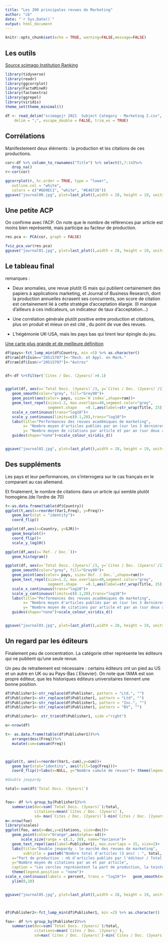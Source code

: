 ```yaml
---
title: "Les 200 principales revues de Marketing"
author: "cb"
date: "`r Sys.Date()`"
output: html_document
---
```


```r
knitr::opts_chunk$set(echo = TRUE, warning=FALSE,message=FALSE)
```

## Les outils

[Source scimago Institution Ranking](https://www.scimagojr.com/journalrank.php?category=1406)

```r
library(tidyverse)
library(readr)
library(ggcorrplot)
library(FactoMineR)
library(factoextra)
library(ggrepel)
library(viridis)
theme_set(theme_minimal())

df <- read_delim("scimagojr 2021  Subject Category - Marketing 2.csv", 
    delim = ";", escape_double = FALSE, trim_ws = TRUE)

```

## Corrélations

Manifestement deux éléments : la production et les citations de ces productions.

```r
cor<-df %>% column_to_rownames("Title") %>% select(5,7:14)%>% 
   drop_na()
r<-cor(cor)

ggcorrplot(r, hc.order = TRUE, type = "lower",
   outline.col = "white",
   colors = c("#6D9EC1", "white", "#E46726"))
ggsave("journal00.jpg", plot=last_plot(),width = 28, height = 19, units = "cm")

```


## Une petite ACP

On confirme avec l'ACP. On note que le nombre de références par article est moins bien représenté, mais participe au facteur de production.


```r

res.pca <- PCA(cor, graph = FALSE)

fviz_pca_var(res.pca)
ggsave("journal01.jpg", plot=last_plot(),width = 28, height = 19, units = "cm")

```


## Le tableau final

remarques :

*  Deux anomalies, une revue plutôt IS mais qui publient certainement des papiers à applications marketing, et Journal of Business Research, dont la production annuelles écrasent ses concurrents, son score de citation est certainement lié à cette stratégie d'acceptation élargie. (Il manque d'ailleurs à ces indicateurs, un indicateur de taux d'acceptation...)

* Une corrélation générale plutôt positive entre production et citations, plus on produit et mieux on est cité , du point de vue des revues.

* L'hégémonie UK-USA, mais les pays bas qui tirent leur épingle du jeu.

[Une carte plus grande et de meilleure définition](journal02.jpg)

```r

df$pays<-fct_lump_min(df$Country, min =5) %>% as.character()
df$ram[df$Issn=="20515707"]<-"Rech. et Appl. en Mark."
df$ram[df$Issn!="20515707"]<-"Autres"


df<-df %>%filter(`Cites / Doc. (2years)`>0.1)


ggplot(df, aes(x=`Total Docs. (3years)`/3, y=`Cites / Doc. (2years)`/2))+
   geom_smooth(color="grey", fill="Grey90")+
   geom_point(aes(color= pays, size=`H index`,shape=ram))+
   geom_text_repel(size=1.2, max.overlaps=40,segment.color="grey",
                   segment.shape	=0.1,aes(label=str_wrap(Title, 25)))+
   scale_x_continuous(trans="log10")+
   scale_y_continuous(limits=c(0.1,20),trans="log10")+
   labs(title="Performances des revues académiques de marketing",
        x= "Nombre moyen d'articles publiés par an (sur les 3 dernières années)",
        y= "Nombre moyen de citations par article et par an (sur deux ans)")+
   guides(shape="none")+scale_colour_viridis_d()


ggsave("journal02.jpg", plot=last_plot(),width = 28, height = 19, units = "cm")


```

## Des suppléments

Les pays et leur performances, on s'interrogera sur le cas français en le comparant au cas allemand.

Et finalement, le nombre de citations dans un article qui semble plutôt homogène.(de l'ordre de 70)


```r
t<-as.data.frame(table(df$Country))
ggplot(t,aes(x=reorder(Var1,Freq), y=Freq))+
   geom_bar(stat = "identity")+
   coord_flip()

ggplot(df,aes(x=Country, y=SJR))+
   geom_boxplot()+
   coord_flip()+
   scale_y_log10()

ggplot(df,aes(x=`Ref. / Doc.`))+
   geom_histogram()

ggplot(df, aes(x=`Total Docs. (3years)`/3, y=`Cites / Doc. (2years)`/2))+
   geom_smooth(color="grey", fill="Grey90")+
   geom_point(aes(color= pays, size=`Ref. / Doc.`,shape=ram))+
   geom_text_repel(size=1.2, max.overlaps=40,segment.color="grey",
                   segment.shape	=0.1,aes(label=str_wrap(Title, 25)))+
   scale_x_continuous(trans="log10")+
   scale_y_continuous(limits=c(0.1,20),trans="log10")+
   labs(title="Performances des revues académiques de marketing",
        x= "Nombre moyen d'articles publiés par an (sur les 3 dernières années)",
        y= "Nombre moyen de citations par article et par an (sur deux ans)")+
   guides(shape="none")+scale_colour_viridis_d()


ggsave("journal03.jpg", plot=last_plot(),width = 28, height = 19, units = "cm")

```

## Un regard par les éditeurs

Finalement peu de concentration. La catégorie other représente les éditeurs qui ne publient qu'une seule revue.

Un peu de retraitement est nécessaire : certains éditeurs ont un pied au US et un autre en UK ou au Pays-Bas ( Elsevier). On note que l'AMA est son propre éditeur, que les historiques éditeurs universitaires tiennent une bonne position.

```r
df$Publisher1<-str_replace(df$Publisher, pattern = "Ltd.", "")
df$Publisher1<-str_replace(df$Publisher1, pattern = "Ltd", "")
df$Publisher1<-str_replace(df$Publisher1, pattern = "Inc.", "")
df$Publisher1<-str_replace(df$Publisher1, pattern = "BV", "")

df$Publisher1<- str_trim(df$Publisher1, side ="right")

o<-nrow(df)

t<- as.data.frame(table(df$Publisher1))%>%
   arrange(desc(Freq))%>%
   mutate(cum=cumsum(Freq))



ggplot(t, aes(x=reorder(Var1,-cum),y=cum))+
   geom_bar(stat="identity", aes(fill=log(Freq)))+
   coord_flip()+labs(x=NULL, y="Nombre cumulé de revues")+ theme(legend.position = "none")

#double jeopardy

total<-sum(df$`Total Docs. (3years)`)


foo<- df %>% group_by(Publisher1)%>%
   summarise(doc=sum(`Total Docs. (3years)`)/total,
             citations=mean(`Cites / Doc. (2years)`),
             sd= max(`Cites / Doc. (2years)`)-min(`Cites / Doc. (2years)`)+.1)
m<-nrow(foo)
library(scales)
ggplot(foo, aes(x=doc,y=citations, size=doc))+
   geom_point(color="Orange",aes(alpha=-sd))+
       scale_size(range = c(.1, 20), name="Variance")+
   geom_text_repel(aes(label=Publisher1), max.overlaps = 15, size=2)+
   labs(title="Double jeopardy : le marché des revues de marketing",
        subtitle = paste0("Nombre total d'articles (3 ans) : ", total, " - Nombre d'éditeurs : ", m, " - Nombre de revues : ", o),
   x="Part de production : nb d'articles publiés par l'éditeur / Total ( en log10)", 
   y="Nombre moyen de citations par an et par article",
   caption = "Les cercles représentent la part de production, la teinte est plus claire quand la variance des citations/article est forte")+ 
   theme(legend.position = "none")+
scale_x_continuous(labels = percent, trans = "log10")+   geom_smooth(method="lm",span = 0.8,se = FALSE)+
   ylim(0,10)


ggsave("journal05.jpg", plot=last_plot(),width = 28, height = 19, units = "cm")



df$Publisher2<-fct_lump_min(df$Publisher1, min =2) %>% as.character()

foo<- df %>% group_by(Publisher2)%>%
   summarise(doc=sum(`Total Docs. (3years)`)/total,
             citations=mean(`Cites / Doc. (2years)`),
             sd=max(`Cites / Doc. (2years)`)-min(`Cites / Doc. (2years)`)+.1)

```

